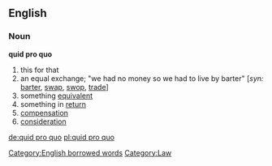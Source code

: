 ==English==

===Noun===
'''quid pro quo'''
# this for that
# an equal exchange; "we had no money so we had to live by barter" [''syn:'' [[barter]], [[swap]], [[swop]], [[trade]]]
# something [[equivalent]]
# something in [[return]]
# [[compensation]]
# [[consideration]]

[[Category:English borrowed words]]
[[Category:Law]]

[[de:quid pro quo]]
[[pl:quid pro quo]]